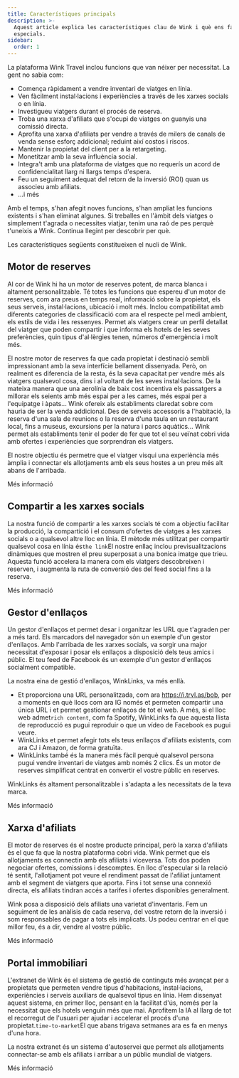 ```yaml
---
title: Característiques principals
description: >-
  Aquest article explica les característiques clau de Wink i què ens fa
  especials.
sidebar:
  order: 1
---
```


La plataforma Wink Travel inclou funcions que van néixer per necessitat. La gent no sabia com:

* Comença ràpidament a vendre inventari de viatges en línia.
* Ven fàcilment instal·lacions i experiències a través de les xarxes socials o en línia.
* Investigueu viatgers durant el procés de reserva.
* Troba una xarxa d'afiliats que s'ocupi de viatges on guanyis una comissió directa.
* Aprofita una xarxa d'afiliats per vendre a través de milers de canals de venda sense esforç addicional; reduint així costos i riscos.
* Mantenir la propietat del client per a la retargeting.
* Monetitzar amb la seva influència social.
* Integra't amb una plataforma de viatges que no requerís un acord de confidencialitat llarg ni llargs temps d'espera.
* Feu un seguiment adequat del retorn de la inversió (ROI) quan us associeu amb afiliats.
* ...i més

Amb el temps, s'han afegit noves funcions, s'han ampliat les funcions existents i s'han eliminat algunes. Si treballes en l'àmbit dels viatges o simplement t'agrada o necessites viatjar, tenim una raó de pes perquè t'uneixis a Wink. Continua llegint per descobrir per què.

Les característiques següents constitueixen el nucli de Wink.

## Motor de reserves

Al cor de Wink hi ha un motor de reserves potent, de marca blanca i altament personalitzable. Té totes les funcions que espereu d'un motor de reserves, com ara preus en temps real, informació sobre la propietat, els seus serveis, instal·lacions, ubicació i molt més. Inclou compatibilitat amb diferents categories de classificació com ara el respecte pel medi ambient, els estils de vida i les ressenyes. Permet als viatgers crear un perfil detallat del viatger que poden compartir i que informa els hotels de les seves preferències, quin tipus d'al·lèrgies tenen, números d'emergència i molt més.

El nostre motor de reserves fa que cada propietat i destinació sembli impressionant amb la seva interfície bellament dissenyada. Però, on realment es diferencia de la resta, és la seva capacitat per vendre més als viatgers qualsevol cosa, dins i al voltant de les seves instal·lacions. De la mateixa manera que una aerolínia de baix cost incentiva els passatgers a millorar els seients amb més espai per a les cames, més espai per a l'equipatge i àpats... Wink ofereix als establiments claredat sobre com hauria de ser la venda addicional. Des de serveis accessoris a l'habitació, la reserva d'una sala de reunions o la reserva d'una taula en un restaurant local, fins a museus, excursions per la natura i parcs aquàtics... Wink permet als establiments tenir el poder de fer que tot el seu veïnat cobri vida amb ofertes i experiències que sorprendran els viatgers.

El nostre objectiu és permetre que el viatger visqui una experiència més àmplia i connectar els allotjaments amb els seus hostes a un preu més alt abans de l'arribada.

<LinkButton href="/booking-engine/in-a-nutshell">
  Més informació
</LinkButton>


## Compartir a les xarxes socials

La nostra funció de compartir a les xarxes socials té com a objectiu facilitar la producció, la compartició i el consum d'ofertes de viatges a les xarxes socials o a qualsevol altre lloc en línia. El mètode més utilitzat per compartir qualsevol cosa en línia és`the link`El nostre enllaç inclou previsualitzacions dinàmiques que mostren el preu superposat a una bonica imatge que trieu. Aquesta funció accelera la manera com els viatgers descobreixen i reserven, i augmenta la ruta de conversió des del feed social fins a la reserva.

<LinkButton href="/studio/shareable-links">
  Més informació
</LinkButton>


## Gestor d'enllaços

Un gestor d'enllaços et permet desar i organitzar les URL que t'agraden per a més tard. Els marcadors del navegador són un exemple d'un gestor d'enllaços. Amb l'arribada de les xarxes socials, va sorgir una major necessitat d'exposar i posar els enllaços a disposició dels teus amics i públic. El teu feed de Facebook és un exemple d'un gestor d'enllaços socialment compatible.

La nostra eina de gestió d'enllaços, WinkLinks, va més enllà.

* Et proporciona una URL personalitzada, com ara https://i.trvl.as/bob, per a moments en què llocs com ara IG només et permeten compartir una única URL i et permet gestionar enllaços de tot el web. A més, si el lloc web admet`rich content`, com fa Spotify, WinkLinks fa que aquesta llista de reproducció es pugui reproduir o que un vídeo de Facebook es pugui veure.
* WinkLinks et permet afegir tots els teus enllaços d'afiliats existents, com ara CJ i Amazon, de forma gratuïta.
* WinkLinks també és la manera més fàcil perquè qualsevol persona pugui vendre inventari de viatges amb només 2 clics. És un motor de reserves simplificat centrat en convertir el vostre públic en reserves.

WinkLinks és altament personalitzable i s'adapta a les necessitats de la teva marca.

<LinkButton href="/link-manager/wink-links">
  Més informació
</LinkButton>


## Xarxa d'afiliats

El motor de reserves és el nostre producte principal, però la xarxa d'afiliats és el que fa que la nostra plataforma cobri vida. Wink permet que els allotjaments es connectin amb els afiliats i viceversa. Tots dos poden negociar ofertes, comissions i descomptes. En lloc d'especular si la relació té sentit, l'allotjament pot veure el rendiment passat de l'afiliat juntament amb el segment de viatgers que aporta. Fins i tot sense una connexió directa, els afiliats tindran accés a tarifes i ofertes disponibles generalment.

Wink posa a disposició dels afiliats una varietat d'inventaris. Fem un seguiment de les anàlisis de cada reserva, del vostre retorn de la inversió i som responsables de pagar a tots els implicats. Us podeu centrar en el que millor feu, és a dir, vendre al vostre públic.

<LinkButton href="/studio/what-is-studio">
  Més informació
</LinkButton>


## Portal immobiliari

L'extranet de Wink és el sistema de gestió de continguts més avançat per a propietats que permeten vendre tipus d'habitacions, instal·lacions, experiències i serveis auxiliars de qualsevol tipus en línia. Hem dissenyat aquest sistema, en primer lloc, pensant en la facilitat d'ús, només per la necessitat que els hotels venguin més que mai. Aprofitem la IA al llarg de tot el recorregut de l'usuari per ajudar i accelerar el procés d'una propietat.`time-to-market`El que abans trigava setmanes ara es fa en menys d'una hora.

La nostra extranet és un sistema d'autoservei que permet als allotjaments connectar-se amb els afiliats i arribar a un públic mundial de viatgers.

<LinkButton href="/extranet/what-is-extranet">
  Més informació
</LinkButton>

